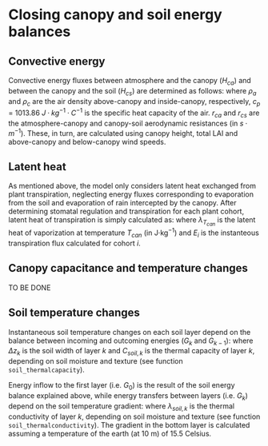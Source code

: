 # Closing canopy and soil energy balances {#closecanopysoilenergybalance}

## Convective energy
Convective energy fluxes between atmosphere and the canopy ($H_{ca}$) and between the canopy and the soil ($H_{cs}$) are determined as follows:
\begin{eqnarray}
H_{ca} &=& \frac{\rho_{a} \cdot c_p}{r_{ca}}\cdot (T_{can} - T_a) \\
H_{cs} &=& \frac{\rho_{c} \cdot c_p}{r_{cs}}\cdot (T_{can} - T_{soil})
\end{eqnarray}
where $\rho_{a}$ and $\rho_{c}$ are the air density above-canopy and inside-canopy, respectively, $c_{p}$ = 1013.86 $J·kg^{-1}·C^{-1}$ is the specific heat capacity of the air. $r_{ca}$ and $r_{cs}$ are the atmosphere-canopy and canopy-soil aerodynamic resistances (in $s·m^{-1}$). These, in turn, are calculated using canopy height, total LAI and above-canopy and below-canopy wind speeds.

## Latent heat
As mentioned above, the model only considers latent heat exchanged from plant transpiration, neglecting energy fluxes corresponding to evaporation from the soil and evaporation of rain intercepted by the canopy. After determining stomatal regulation and transpiration for each plant cohort, latent heat of transpiration is simply calculated as:
\begin{equation}
LE_{c} = \lambda_{T_{can}} \sum_{i}{E_i}
\end{equation}
where $\lambda_{T_{can}}$ is the latent heat of vaporization at temperature $T_{can}$ (in J·kg$^{-1}$) and $E_i$ is the instanteous transpiration flux calculated for cohort $i$.

## Canopy capacitance and temperature changes

TO BE DONE

## Soil temperature changes

Instantaneous soil temperature changes on each soil layer depend on the balance between incoming and outcoming energies ($G_k$ and $G_{k-1}$):
\begin{equation}
\frac{\delta T_{soil,k}}{\delta t} = \frac{G_k - G_{k-1}}{C_{soil,k} \cdot \Delta z_k}
\end{equation}
where $\Delta z_k$ is the soil width of layer $k$ and $C_{soil,k}$ is the thermal capacity of layer $k$, depending on soil moisture and texture (see function `soil_thermalcapacity`).

Energy inflow to the first layer (i.e. $G_0$) is the result of the soil energy balance explained above, while energy transfers between layers (i.e. $G_k$) depend on the soil temperature gradient:
\begin{eqnarray}
G_0 &=& K_{abs,sa} + L_{abs,sa} - L_{em,s} + L_{abs,sc} + H_{cs}\\
G_k &=& \lambda_{soil,k} \cdot \frac{\delta T_{soil,k}}{\delta z}
\end{eqnarray}
where $\lambda_{soil,k}$ is the thermal conductivity of layer $k$, depending on soil moisture and texture (see function `soil_thermalconductivity`). The gradient in the bottom layer is calculated assuming a temperature of the earth (at 10 m) of 15.5 Celsius.

